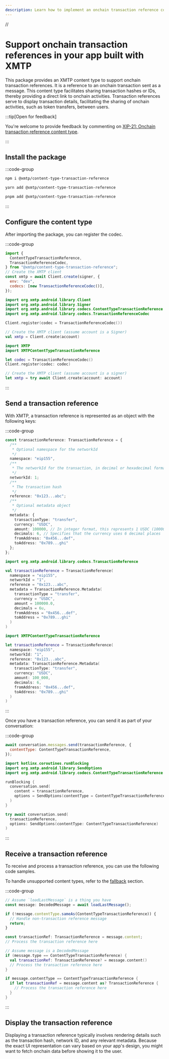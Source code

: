 ```yaml
---
description: Learn how to implement an onchain transaction reference content type
---
```


// 


# Support onchain transaction references in your app built with XMTP

This package provides an XMTP content type to support onchain transaction references. It is a reference to an onchain transaction sent as a message. This content type facilitates sharing transaction hashes or IDs, thereby providing a direct link to onchain activities. Transaction references serve to display transaction details, facilitating the sharing of onchain activities, such as token transfers, between users.

:::tip[Open for feedback]

You're welcome to provide feedback by commenting on [XIP-21: Onchain transaction reference content type](https://community.xmtp.org/t/xip-21-on-chain-transaction-reference-content-type/532).

:::

## Install the package

:::code-group

```bash [npm]
npm i @xmtp/content-type-transaction-reference
```

```bash [yarn]
yarn add @xmtp/content-type-transaction-reference
```

```bash [pnpm]
pnpm add @xmtp/content-type-transaction-reference
```

:::

## Configure the content type

After importing the package, you can register the codec.

:::code-group

```js [Browser]
import {
  ContentTypeTransactionReference,
  TransactionReferenceCodec,
} from "@xmtp/content-type-transaction-reference";
// Create the XMTP client
const xmtp = await Client.create(signer, {
  env: "dev",
  codecs: [new TransactionReferenceCodec()],
});
```

```kotlin [Kotlin]
import org.xmtp.android.library.Client
import org.xmtp.android.library.Signer
import org.xmtp.android.library.codecs.ContentTypeTransactionReference
import org.xmtp.android.library.codecs.TransactionReferenceCodec

Client.register(codec = TransactionReferenceCodec())

// Create the XMTP client (assume account is a Signer)
val xmtp = Client.create(account)
```

```swift [Swift]
import XMTP
import XMTPContentTypeTransactionReference

let codec = TransactionReferenceCodec()
Client.register(codec: codec)

// Create the XMTP client (assume account is a signer)
let xmtp = try await Client.create(account: account)
```

:::

## Send a transaction reference

With XMTP, a transaction reference is represented as an object with the following keys:

:::code-group

```ts [Browser]
const transactionReference: TransactionReference = {
  /**
   * Optional namespace for the networkId
   */
  namespace: "eip155",
  /**
   * The networkId for the transaction, in decimal or hexadecimal format
   */
  networkId: 1;
  /**
   * The transaction hash
   */
  reference: "0x123...abc";
  /**
   * Optional metadata object
   */
  metadata: {
    transactionType: "transfer",
    currency: "USDC",
    amount: 100000, // In integer format, this represents 1 USDC (100000/10^6)
    decimals: 6, // Specifies that the currency uses 6 decimal places
    fromAddress: "0x456...def",
    toAddress: "0x789...ghi"
  };
};
```

```kotlin [Kotlin]
import org.xmtp.android.library.codecs.TransactionReference

val transactionReference = TransactionReference(
  namespace = "eip155",
  networkId = "1",
  reference = "0x123...abc",
  metadata = TransactionReference.Metadata(
    transactionType = "transfer",
    currency = "USDC",
    amount = 100000.0,
    decimals = 6u,
    fromAddress = "0x456...def",
    toAddress = "0x789...ghi"
  )
)
```

```swift [Swift]
import XMTPContentTypeTransactionReference

let transactionReference = TransactionReference(
  namespace: "eip155",
  networkId: "1",
  reference: "0x123...abc",
  metadata: TransactionReference.Metadata(
    transactionType: "transfer",
    currency: "USDC",
    amount: 100_000,
    decimals: 6,
    fromAddress: "0x456...def",
    toAddress: "0x789...ghi"
  )
)
```

:::

Once you have a transaction reference, you can send it as part of your conversation:

:::code-group

```js [Browser]
await conversation.messages.send(transactionReference, {
  contentType: ContentTypeTransactionReference,
});
```

```kotlin [Kotlin]
import kotlinx.coroutines.runBlocking
import org.xmtp.android.library.SendOptions
import org.xmtp.android.library.codecs.ContentTypeTransactionReference

runBlocking {
  conversation.send(
    content = transactionReference,
    options = SendOptions(contentType = ContentTypeTransactionReference)
  )
}
```

```swift [Swift]
try await conversation.send(
  transactionReference,
  options: SendOptions(contentType: ContentTypeTransactionReference)
)
```

:::

## Receive a transaction reference

To receive and process a transaction reference, you can use the following code samples.

To handle unsupported content types, refer to the [fallback](/inboxes/content-types/fallback) section.

:::code-group

```ts [Browser]
// Assume `loadLastMessage` is a thing you have
const message: DecodedMessage = await loadLastMessage();

if (!message.contentType.sameAs(ContentTypeTransactionReference)) {
  // Handle non-transaction reference message
  return;
}

const transactionRef: TransactionReference = message.content;
// Process the transaction reference here
```

```kotlin [Kotlin]
// Assume message is a DecodedMessage
if (message.type == ContentTypeTransactionReference) {
  val transactionRef: TransactionReference? = message.content()
  // Process the transaction reference here
}
```

```swift [Swift]
if message.contentType == ContentTypeTransactionReference {
  if let transactionRef = message.content as? TransactionReference {
    // Process the transaction reference here
  }
}
```

:::

## Display the transaction reference

Displaying a transaction reference typically involves rendering details such as the transaction hash, network ID, and any relevant metadata. Because the exact UI representation can vary based on your app's design, you might want to fetch onchain data before showing it to the user.
